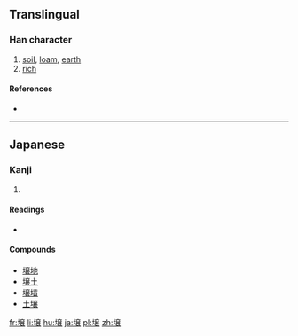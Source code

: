 {{also|壤}}
==Translingual==

===Han character===
{{Han char|rn=32|rad=土|as=13|sn=16|four=|canj=土卜金女 (GYCV)|ids=⿰[[土]][[㐮]]}}

# [[soil]], [[loam]], [[earth]]
# [[rich]]

====References====
* {{Han ref|kx=0240.301|hdz=10493.011|uh=58CC|ud=22732}}

----

==Japanese==

===Kanji===
{{ja-kanji|grade=c|rs=土13}}

# {{defn|lang=ja|sort=土13}}

====Readings====
* {{ja-readings|goon=[[にょう]] (nyō) {{non-joyo-reading}}|kanon=[[じょう]] (jō)|kun=[[つち]] (tsuchi)}}

====Compounds====
* [[壌地]]
* [[壌土]]
* [[壌墳]]
* [[土壌]]

[[fr:壌]]
[[li:壌]]
[[hu:壌]]
[[ja:壌]]
[[pl:壌]]
[[zh:壌]]
